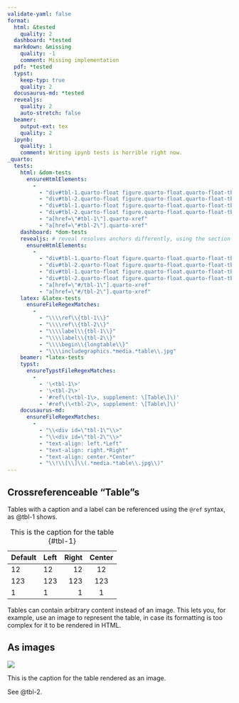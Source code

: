 ```yaml
---
validate-yaml: false
format: 
  html: &tested
    quality: 2
  dashboard: *tested
  markdown: &missing
    quality: -1
    comment: Missing implementation
  pdf: *tested
  typst:
    keep-typ: true
    quality: 2
  docusaurus-md: *tested
  revealjs: 
    quality: 2
    auto-stretch: false
  beamer: 
    output-ext: tex
    quality: 2
  ipynb:
    quality: 1
    comment: Writing ipynb tests is horrible right now.
_quarto:
  tests:
    html: &dom-tests
      ensureHtmlElements: 
        - 
          - "div#tbl-1.quarto-float figure.quarto-float.quarto-float-tbl table"
          - "div#tbl-2.quarto-float figure.quarto-float.quarto-float-tbl img"
          - "div#tbl-1.quarto-float figure.quarto-float.quarto-float-tbl figcaption"
          - "div#tbl-2.quarto-float figure.quarto-float.quarto-float-tbl figcaption"
          - "a[href=\"#tbl-1\"].quarto-xref"
          - "a[href=\"#tbl-2\"].quarto-xref"
    dashboard: *dom-tests
    revealjs: # reveal resolves anchors differently, using the section headings instead of the float ids
      ensureHtmlElements:
        - 
          - "div#tbl-1.quarto-float figure.quarto-float.quarto-float-tbl table"
          - "div#tbl-2.quarto-float figure.quarto-float.quarto-float-tbl img"
          - "div#tbl-1.quarto-float figure.quarto-float.quarto-float-tbl figcaption"
          - "div#tbl-2.quarto-float figure.quarto-float.quarto-float-tbl figcaption"
          - "a[href=\"#/tbl-1\"].quarto-xref"
          - "a[href=\"#/tbl-2\"].quarto-xref"
    latex: &latex-tests
      ensureFileRegexMatches:
        - 
          - "\\\\ref\\{tbl-1\\}"
          - "\\\\ref\\{tbl-2\\}"
          - "\\\\label\\{tbl-1\\}"
          - "\\\\label\\{tbl-2\\}"
          - "\\\\begin\\{longtable\\}"
          - "\\\\includegraphics.*media.*table\\.jpg"
    beamer: *latex-tests
    typst:
      ensureTypstFileRegexMatches:
        - 
          - '\<tbl-1\>'
          - '\<tbl-2\>'
          - '#ref\(\<tbl-1\>, supplement: \[Table\]\)'
          - '#ref\(\<tbl-2\>, supplement: \[Table\]\)'
    docusaurus-md:
      ensureFileRegexMatches:
        -
          - "\\<div id=\"tbl-1\"\\>"
          - "\\<div id=\"tbl-2\"\\>"
          - "text-align: left.*Left"
          - "text-align: right.*Right"
          - "text-align: center.*Center"
          - "\\!\\[\\]\\(.*media.*table\\.jpg\\)"
---
```


## Crossreferenceable "Table"s

Tables with a caption and a label can be referenced using the `@ref` syntax, as @tbl-1 shows.

| Default | Left | Right | Center |
|---------|:-----|------:|:------:|
| 12      | 12   |    12 |   12   |
| 123     | 123  |   123 |  123   |
| 1       | 1    |     1 |   1    |

: This is the caption for the table {#tbl-1}

Tables can contain arbitrary content instead of an image. This lets you, for example, use an image to represent the table, in case its formatting is too complex for it to be rendered in HTML.

## As images

::: {#tbl-2}

![](/media/table.jpg)

This is the caption for the table rendered as an image.

:::

See @tbl-2.
